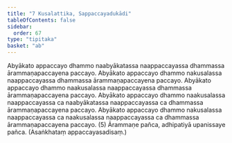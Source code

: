 ```yaml
---
title: "7 Kusalattika, Sappaccayadukādi"
tableOfContents: false
sidebar:
  order: 67
type: "tipitaka"
basket: "ab"
---
```



<DynamicBreadcrumb />

<Division number="17">

<Paragraph number="48">
Abyākato appaccayo dhammo naabyākatassa naappaccayassa dhammassa ārammaṇapaccayena paccayo. Abyākato appaccayo dhammo nakusalassa naappaccayassa dhammassa ārammaṇapaccayena paccayo. Abyākato appaccayo dhammo naakusalassa naappaccayassa dhammassa ārammaṇapaccayena paccayo. Abyākato appaccayo dhammo naakusalassa naappaccayassa ca naabyākatassa naappaccayassa ca dhammassa ārammaṇapaccayena paccayo. Abyākato appaccayo dhammo nakusalassa naappaccayassa ca naakusalassa naappaccayassa ca dhammassa ārammaṇapaccayena paccayo. (5)
</Paragraph>

<Paragraph number="49">
Ārammaṇe pañca, adhipatiyā upanissaye pañca. (Asaṅkhataṃ appaccayasadisaṃ.)
</Paragraph>
</Division>